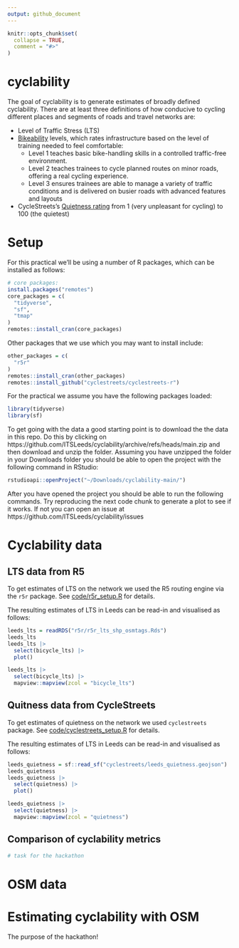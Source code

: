```yaml
---
output: github_document
---
```


<!-- README.md is generated from README.Rmd. Please edit that file -->

```r
knitr::opts_chunk$set(
  collapse = TRUE,
  comment = "#>"
)
```

# cyclability

<!-- badges: start -->
<!-- badges: end -->

The goal of cyclability is to generate estimates of broadly defined cyclability.
There are at least three definitions of how conducive to cycling different places and segments of roads and travel networks are:

- Level of Traffic Stress (LTS)
- [Bikeability](https://www.britishcycling.org.uk/cycletraining/article/ct20110111-cycletraining-What-is-Bikeability-0) levels, which rates infrastructure based on the level of training needed to feel comfortable:
  - Level 1 teaches basic bike-handling skills in a controlled traffic-free environment.
  - Level 2 teaches trainees to cycle planned routes on minor roads, offering a real cycling experience.
  - Level 3 ensures trainees are able to manage a variety of traffic conditions and is delivered on busier roads with advanced features and layouts
- CycleStreets's [Quietness rating](https://www.cyclestreets.net/help/journey/howitworks/#quietness) from 1 (very unpleasant for cycling) to 100 (the quietest)

# Setup

For this practical we'll be using a number of R packages, which can be installed as follows:

```r
# core packages:
install.packages("remotes")
core_packages = c(
  "tidyverse",
  "sf",
  "tmap"
)
remotes::install_cran(core_packages)
```

Other packages that we use which you may want to install include:

```r
other_packages = c(
  "r5r"
)
remotes::install_cran(other_packages)
remotes::install_github("cyclestreets/cyclestreets-r")
```

For the practical we assume you have the following packages loaded:

```r
library(tidyverse)
library(sf)
```

To get going with the data a good starting point is to download the the data in this repo.
Do this by clicking on https://github.com/ITSLeeds/cyclability/archive/refs/heads/main.zip and then download and unzip the folder.
Assuming you have unzipped the folder in your Downloads folder you should be able to open the project with the following command in RStudio:

```r
rstudioapi::openProject("~/Downloads/cyclability-main/")
```

After you have opened the project you should be able to run the following commands.
Try reproducing the next code chunk to generate a plot to see if it works.
If not you can open an issue at https://github.com/ITSLeeds/cyclability/issues

  
# Cyclability data

## LTS data from R5

To get estimates of LTS on the network we used the R5 routing engine via the `r5r` package.
See [code/r5r_setup.R](code/r5r_setup.R) for details.

The resulting estimates of LTS in Leeds can be read-in and visualised as follows:

```r
leeds_lts = readRDS("r5r/r5r_lts_shp_osmtags.Rds")
leeds_lts
leeds_lts |> 
  select(bicycle_lts) |> 
  plot()
```

```r
leeds_lts |> 
  select(bicycle_lts) |> 
  mapview::mapview(zcol = "bicycle_lts")
```


## Quitness data from CycleStreets

To get estimates of quietness on the network we used `cyclestreets` package.
See [code/cyclestreets_setup.R](code/r5r_setup.R) for details.

The resulting estimates of LTS in Leeds can be read-in and visualised as follows:

```r
leeds_quietness = sf::read_sf("cyclestreets/leeds_quietness.geojson")
leeds_quietness
leeds_quietness |> 
  select(quietness) |> 
  plot()
```

```r
leeds_quietness |> 
  select(quietness) |> 
  mapview::mapview(zcol = "quietness")
```

## Comparison of cyclability metrics

```r
# task for the hackathon
```



# OSM data


# Estimating cyclability with OSM

The purpose of the hackathon!

